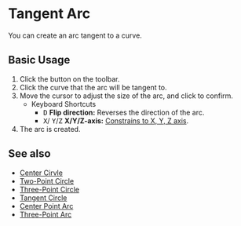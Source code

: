 
# Tangent Arc

<Reference shortcut="" command="Tangent Arc" button="Toolbar"  buttonIcon='button-tangent-ark'/>

You can create an arc tangent to a curve.

## Basic Usage

1. Click the <ButtonIcon type="button-tangent-ark" /> button on the toolbar.
2. Click the curve that the arc will be tangent to.
3. Move the cursor to adjust the size of the arc, and click to confirm.
    - <Kst>Keyboard Shortcuts</Kst>
        - <kbd>D</kbd> **Flip direction:** Reverses the direction of the arc.
        - <kbd>X</kbd>/ <kbd>Y</kbd>/<kbd>Z</kbd> **X/Y/Z-axis:** [Constrains to X, Y, Z axis](/tool/sketching-essentials#constrain-to-an-axis).
6. The arc is created.


<VideoPlayer fileName="tangent-arc"/>

## See also
- [Center Cirvle](center-circle)
- [Two-Point Circle](two-point-circle)
- [Three-Point Circle](three-point-circle)
- [Tangent Circle](tangent-circle)
- [Center Point Arc](center-point-arc)
- [Three-Point Arc](three-point-arc)
